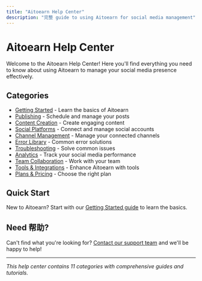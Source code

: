 ```yaml
---
title: "Aitoearn Help Center"
description: "完整 guide to using Aitoearn for social media management"
---
```

# Aitoearn Help Center

Welcome to the Aitoearn Help Center! Here you'll find everything you need to know about using Aitoearn to manage your social media presence effectively.

## Categories

- [Getting Started](/en/help-center/getting-started) - Learn the basics of Aitoearn
- [Publishing](/en/help-center/publishing) - Schedule and manage your posts
- [Content Creation](/en/help-center/content-creation) - Create engaging content
- [Social Platforms](/en/help-center/social-platforms) - Connect and manage social accounts
- [Channel Management](/en/help-center/channel-management) - Manage your connected channels
- [Error Library](/en/help-center/error-library) - Common error solutions
- [Troubleshooting](/en/help-center/troubleshooting) - Solve common issues
- [Analytics](/en/help-center/analytics) - Track your social media performance
- [Team Collaboration](/en/help-center/team-collaboration) - Work with your team
- [Tools & Integrations](/en/help-center/tools-integrations) - Enhance Aitoearn with tools
- [Plans & Pricing](/en/help-center/plans-pricing) - Choose the right plan

## Quick Start

New to Aitoearn? Start with our [Getting Started guide](/en/help-center/getting-started) to learn the basics.

## Need 帮助?

Can't find what you're looking for? [Contact our support team](mailto:hello@aitoearn.com) and we'll be happy to help!

---

*This help center contains 11 categories with comprehensive guides and tutorials.*
